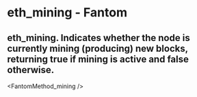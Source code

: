 # eth_mining - Fantom

## eth_mining. Indicates whether the node is currently mining (producing) new blocks, returning true if mining is active and false otherwise.


<FantomMethod_mining />
